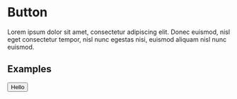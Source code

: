 
<Meta title="Foundation/color" component={Button} />

# Button

Lorem ipsum dolor sit amet, consectetur adipiscing elit. Donec euismod, nisl eget consectetur tempor, nisl nunc egestas nisi, euismod aliquam nisl nunc euismod.

## Examples

<Canvas>
  <Story name="Default">
    <Button>Hello</Button>
  </Story>
</Canvas>

